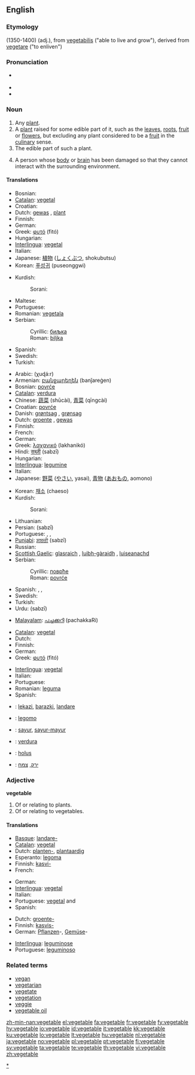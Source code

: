 {{wikipedia|vegetable (disambiguation)}}
==English==

===Etymology===
(1350-1400) {{ME.}} (adj.), from {{L.}} [[vegetabilis]] ("able to live and grow"), derived from {{L.}} [[vegetare]] ("to enliven")

===Pronunciation===
* {{a|RP}} {{IPA|/ˈvedʒtəbl/}}
* {{SAMPA|/"vEdZ(@)t@b(@)l/}}
* {{audio|en-us-vegetable.ogg|Audio (US)}}

===Noun===
{{wikipedia}}
{{en-noun}}

# Any [[plant]].
# A [[plant]] raised for some edible part of it, such as the [[leaves]], [[roots]], [[fruit]] or [[flower]]s, but excluding any plant considered to be a [[fruit]] in the [[culinary]] sense.
# The edible part of such a plant.
# {{context|metaphorically}} A person whose [[body]] or [[brain]] has been damaged so that they cannot interact with the surrounding environment.

====Translations====
{{trans-top|any plant}}
* Bosnian: {{t-|bs|biljka|f}}
* [[Catalan]]: [[vegetal]] {{m}}
* Croatian: {{t+|hr|biljka|f}}
* Dutch: [[gewas]] {{n}}, [[plant#Dutch|plant]] {{m|f}}
* Finnish: {{t+|fi|kasvi}}
* German: {{t-|de|Gewächs|n}}
* Greek: [[φυτό]] (fitó) {{n}}
* Hungarian: {{t+|hu|növény}}
* [[Interlingua]]: [[vegetal]]
* Italian: {{t+|it|vegetale|m}}
* Japanese: [[植物]] ([[しょくぶつ]], shokubutsu)
* Korean: [[푸성귀]] (puseonggwi)
{{trans-mid}}
* Kurdish:
*: Sorani: {{t|ku|سه‌وزه‌|tr=sawza|sc=KUchar}}
* Maltese: {{t-|mt|ħaxix|m|xs=Maltese}}
* Portuguese: {{t+|pt|vegetal|m}}
* Romanian: [[vegetala]] {{f}}
* Serbian:
*: Cyrillic: [[биљка#Serbian|биљка]] {{f}}
*: Roman: [[biljka#Serbian|biljka]] {{f}}
* Spanish: {{t+|es|vegetal|m}}
* Swedish: {{t+|sv|grönsak|c}}
* Turkish: {{t+|tr|bitki}}
{{trans-bottom}}

{{trans-top|a plant raised for some edible part of it}}
* Arabic: {{Arab|[[خضار]]}} (χuɖá:r)
* Armenian: [[բանջարեղեն]] (banǰareġen)
* Bosnian: [[povrće]] {{p}}
* [[Catalan]]: [[verdura]] {{f}}
* Chinese: [[蔬菜]] (shūcài), [[青菜]] (qīngcài)
* Croatian: [[povrće]] {{p}}
* Danish: [[grøntsag]] {{c}}, [[grønsag]] {{c}}
* Dutch: [[groente]] {{f}}, [[gewas]] {{n}}
* Finnish: {{t+|fi|vihannes}}
* French: {{t+|fr|légume|f}}
* German: {{t+|de|Gemüse|n}}
* Greek: [[λαχανικό]] (lakhanikó) {{n}}
* Hindi: [[सब्ज़ी]] (sabzī)
* Hungarian: {{t+|hu|zöldség}}
* [[Interlingua]]: [[legumine]]
* Italian: {{t+|it|verdura|f}}
* Japanese: [[野菜]] ([[やさい]], yasai), [[青物]] ([[あおもの]], aomono)
{{trans-mid}}
* Korean: [[채소]] (chaeso)
* Kurdish:
*: Sorani: {{t|ku|سه‌وزه|tr=sawza|sc=KUchar}}
* Lithuanian: {{t-|lt|daržovė|f|xs=Lithuanian}}
* Persian: {{fa-Arab|[[سبزی]]}} (sabzī)
* Portuguese: {{t+|pt|verdura|f}}, {{t+|pt|hortaliça|f}}, {{t+|pt|legume|m}}
* [[Punjabi]]: [[ਸਬਜ਼ੀ]] (sabzī)
* Russian: {{t+|ru|овощ|m|tr=óvošč|sc=Cyrl}}
* [[Scottish Gaelic]]: [[glasraich]] {{f}}, [[luibh-gàraidh]] {{f}}, [[luiseanachd]] {{f}}
* Serbian:
*: Cyrillic: [[поврће#Serbian|поврће]] {{p}}
*: Roman: [[povrće#Serbian|povrće]] {{p}}
* Spanish: {{t+|es|verdura|f}}, {{t+|es|legumbre|m}}, {{t+|es|hortaliza|f}}
* Swedish: {{t+|sv|grönsak|c}}
* Turkish: {{t+|tr|sebze}}
* Urdu: {{ur-Arab|[[سبزی]]}} (sabzī)
{{trans-bottom}}

{{trans-top|some edible part of a plant}}
* [[Malayalam]]: [[പച്ചക്കറി]] (pachakkaRi)
{{trans-mid}}
{{trans-bottom}}

{{trans-top|a person whose body or brain has been damaged}}
* [[Catalan]]: [[vegetal]] {{m}}
* Dutch: {{t+|nl|plant|m}}
* Finnish: {{t+|fi|vihannes}}
* German: {{t+|de|Gemüse|n}}
* Greek: [[φυτό]] (fitó) {{n}}
{{trans-mid}}
* [[Interlingua]]: [[vegetal]]
* Italian: {{t+|it|vegetale|m}}
* Portuguese: {{t+|pt|vegetal|m}}
* Romanian: [[leguma]] {{f}}
* Spanish: {{t+|es|vegetal|m}}
{{trans-bottom}}

{{checktrans-top}}
* {{ttbc|Basque}}: [[lekazi]], [[barazki]], [[landare]]
* {{ttbc|Esperanto}}: [[legomo]]
* {{ttbc|Indonesian}}: [[sayur]], [[sayur-mayur]]
* {{ttbc|Interlingua}}: [[verdura]]
* {{ttbc|Latin}}: [[holus]]
* {{ttbc|Hebrew}}: [[ירק]], [[צמח]]
{{trans-bottom}}

===Adjective===
'''vegetable'''

# Of or relating to plants.
# Of or relating to vegetables.

====Translations====
{{trans-top|of or relating to plants}}
* [[Basque]]: [[landare-]]
* [[Catalan]]: [[vegetal]]
* Dutch: [[planten-]], [[plantaardig]]
* Esperanto: [[legoma]]
* Finnish: [[kasvi-]]
* French: {{t+|fr|végétal}}
{{trans-mid}}
* German: {{t-|de|pflanzlich}}
* [[Interlingua]]: [[vegetal]]
* Italian: {{t+|it|vegetale}}
* Portuguese: [[vegetal]] {{m}} and {{f}}
* Spanish: {{t+|es|vegetal}}
{{trans-bottom}}

{{trans-top|of or relating to vegetables}}
* Dutch: [[groente-]]
* Finnish: [[kasvis-]]
* German: [[Pflanzen]]-, [[Gemüse]]-
{{trans-mid}}
* [[Interlingua]]: [[leguminose]]
* Portuguese: [[leguminoso]] {{m}}
{{trans-bottom}}

===Related terms===
* [[vegan]]
* [[vegetarian]]
* [[vegetate]]
* [[vegetation]]
* [[veggie]]
* [[vegetable oil]]

[[Category:Vegetables|*]]

[[zh-min-nan:vegetable]]
[[el:vegetable]]
[[fa:vegetable]]
[[fr:vegetable]]
[[fy:vegetable]]
[[hy:vegetable]]
[[io:vegetable]]
[[id:vegetable]]
[[it:vegetable]]
[[kk:vegetable]]
[[ku:vegetable]]
[[lo:vegetable]]
[[lt:vegetable]]
[[hu:vegetable]]
[[nl:vegetable]]
[[ja:vegetable]]
[[no:vegetable]]
[[pl:vegetable]]
[[pt:vegetable]]
[[fi:vegetable]]
[[sv:vegetable]]
[[ta:vegetable]]
[[te:vegetable]]
[[th:vegetable]]
[[vi:vegetable]]
[[zh:vegetable]]